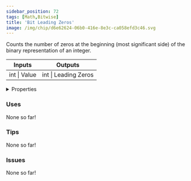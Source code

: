 ```yaml
---
sidebar_position: 72
tags: [Math,Bitwise]
title: 'Bit Leading Zeros'
image: /img/chip/d6e62624-06b0-416e-8e3c-ca058efd3c46.svg
---
```


Counts the number of zeros at the beginning (most significant side) of the binary representation of an integer.



<IChip uuid="d6e62624-06b0-416e-8e3c-ca058efd3c46"/>

<table><thead><tr><th>Inputs</th><th>Outputs</th></tr></thead><tbody><tr><td>int | Value</td><td>int | Leading Zeros</td></tr></tbody></table>

<details>
  <summary>Properties</summary>
  <div>
    <div>
    <table>
      <tbody>
        <tr>
          <td>Is beta required?</td>
          <td>No</td>
        </tr>
        <tr>
          <td>Is chip a trolling risk?</td>
          <td>No</td>
        </tr>
        <tr>
          <td>Is chip a role assignment risk?</td>
          <td>No</td>
        </tr>
        <tr>
          <td>Chip UUID</td>
          <td>d6e62624-06b0-416e-8e3c-ca058efd3c46</td>
        </tr>
        <tr>
          <td>Room availability</td>
          <td>Available everywhere</td>
        </tr>
      </tbody>
    </table>
    </div>
  </div>
</details>

### Uses

None so far!

### Tips

None so far!

### Issues

None so far!